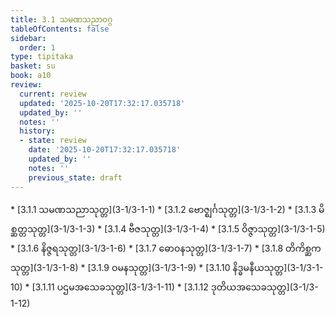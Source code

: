 ```yaml
---
title: 3.1 သမဏသညာဝဂ္ဂ
tableOfContents: false
sidebar:
  order: 1
type: tipitaka
basket: su
book: a10
review:
  current: review
  updated: '2025-10-20T17:32:17.035718'
  updated_by: ''
  notes: ''
  history:
  - state: review
    date: '2025-10-20T17:32:17.035718'
    updated_by: ''
    notes: ''
    previous_state: draft
---
```



<DynamicBreadcrumb />


<ReviewStatus review={frontmatter.review} showDetails={true} />

<HypothesisAnnotation frontmatter={frontmatter} />



<TableOfContents book="a10" section="3.1">
* [3.1.1 သမဏသညာသုတ္တ](3-1/3-1-1)
* [3.1.2 ဗောဇ္ဈင်္ဂသုတ္တ](3-1/3-1-2)
* [3.1.3 မိစ္ဆတ္တသုတ္တ](3-1/3-1-3)
* [3.1.4 ဗီဇသုတ္တ](3-1/3-1-4)
* [3.1.5 ဝိဇ္ဇာသုတ္တ](3-1/3-1-5)
* [3.1.6 နိဇ္ဇရသုတ္တ](3-1/3-1-6)
* [3.1.7 ဓောဝနသုတ္တ](3-1/3-1-7)
* [3.1.8 တိကိစ္ဆကသုတ္တ](3-1/3-1-8)
* [3.1.9 ဝမနသုတ္တ](3-1/3-1-9)
* [3.1.10 နိဒ္ဓမနီယသုတ္တ](3-1/3-1-10)
* [3.1.11 ပဌမအသေခသုတ္တ](3-1/3-1-11)
* [3.1.12 ဒုတိယအသေခသုတ္တ](3-1/3-1-12)
</TableOfContents>
